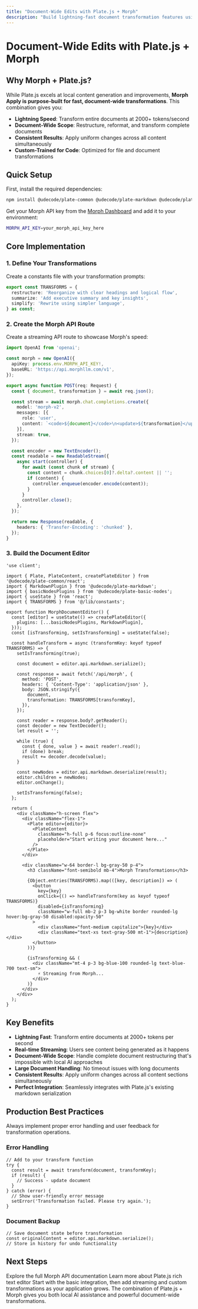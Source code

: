 ```yaml
---
title: "Document-Wide Edits with Plate.js + Morph"
description: "Build lightning-fast document transformation features using Morph Apply with Plate.js rich text editors"
---
```


# Document-Wide Edits with Plate.js + Morph

## Why Morph + Plate.js?

While Plate.js excels at local content generation and improvements, **Morph Apply is purpose-built for fast, document-wide transformations**. This combination gives you:

- **Lightning Speed**: Transform entire documents at 2000+ tokens/second
- **Document-Wide Scope**: Restructure, reformat, and transform complete documents
- **Consistent Results**: Apply uniform changes across all content simultaneously
- **Custom-Trained for Code**: Optimized for file and document transformations

## Quick Setup

First, install the required dependencies:

```bash
npm install @udecode/plate-common @udecode/plate-markdown @udecode/plate-basic-nodes
```

Get your Morph API key from the [Morph Dashboard](https://docs.morphllm.com/) and add it to your environment:

```bash
MORPH_API_KEY=your_morph_api_key_here
```

## Core Implementation

### 1. Define Your Transformations

Create a constants file with your transformation prompts:

```typescript lib/constants.ts
export const TRANSFORMS = {
  restructure: 'Reorganize with clear headings and logical flow',
  summarize: 'Add executive summary and key insights',
  simplify: 'Rewrite using simpler language',
} as const;
```

### 2. Create the Morph API Route

Create a streaming API route to showcase Morph's speed:

```typescript app/api/morph/route.ts
import OpenAI from 'openai';

const morph = new OpenAI({
  apiKey: process.env.MORPH_API_KEY!,
  baseURL: 'https://api.morphllm.com/v1',
});

export async function POST(req: Request) {
  const { document, transformation } = await req.json();

  const stream = await morph.chat.completions.create({
    model: 'morph-v2',
    messages: [{
      role: 'user',
      content: `<code>${document}</code>\n<update>${transformation}</update>`
    }],
    stream: true,
  });

  const encoder = new TextEncoder();
  const readable = new ReadableStream({
    async start(controller) {
      for await (const chunk of stream) {
        const content = chunk.choices[0]?.delta?.content || '';
        if (content) {
          controller.enqueue(encoder.encode(content));
        }
      }
      controller.close();
    },
  });

  return new Response(readable, {
    headers: { 'Transfer-Encoding': 'chunked' },
  });
}
```

### 3. Build the Document Editor

```tsx components/MorphDocumentEditor.tsx
'use client';

import { Plate, PlateContent, createPlateEditor } from '@udecode/plate-common/react';
import { MarkdownPlugin } from '@udecode/plate-markdown';
import { basicNodesPlugins } from '@udecode/plate-basic-nodes';
import { useState } from 'react';
import { TRANSFORMS } from '@/lib/constants';

export function MorphDocumentEditor() {
  const [editor] = useState(() => createPlateEditor({
    plugins: [...basicNodesPlugins, MarkdownPlugin],
  }));
  const [isTransforming, setIsTransforming] = useState(false);

  const handleTransform = async (transformKey: keyof typeof TRANSFORMS) => {
    setIsTransforming(true);
    
    const document = editor.api.markdown.serialize();
    
    const response = await fetch('/api/morph', {
      method: 'POST',
      headers: { 'Content-Type': 'application/json' },
      body: JSON.stringify({
        document,
        transformation: TRANSFORMS[transformKey],
      }),
    });

    const reader = response.body?.getReader();
    const decoder = new TextDecoder();
    let result = '';

    while (true) {
      const { done, value } = await reader!.read();
      if (done) break;
      result += decoder.decode(value);
    }
    
    const newNodes = editor.api.markdown.deserialize(result);
    editor.children = newNodes;
    editor.onChange();
    
    setIsTransforming(false);
  };

  return (
    <div className="h-screen flex">
      <div className="flex-1">
        <Plate editor={editor}>
          <PlateContent 
            className="h-full p-6 focus:outline-none"
            placeholder="Start writing your document here..."
          />
        </Plate>
      </div>

      <div className="w-64 border-l bg-gray-50 p-4">
        <h3 className="font-semibold mb-4">Morph Transformations</h3>
        
        {Object.entries(TRANSFORMS).map(([key, description]) => (
          <button
            key={key}
            onClick={() => handleTransform(key as keyof typeof TRANSFORMS)}
            disabled={isTransforming}
            className="w-full mb-2 p-3 bg-white border rounded-lg hover:bg-gray-50 disabled:opacity-50"
          >
            <div className="font-medium capitalize">{key}</div>
            <div className="text-xs text-gray-500 mt-1">{description}</div>
          </button>
        ))}

        {isTransforming && (
          <div className="mt-4 p-3 bg-blue-100 rounded-lg text-blue-700 text-sm">
            ⚡ Streaming from Morph...
          </div>
        )}
      </div>
    </div>
  );
}
```

## Key Benefits

- **Lightning Fast**: Transform entire documents at 2000+ tokens per second
- **Real-time Streaming**: Users see content being generated as it happens
- **Document-Wide Scope**: Handle complete document restructuring that's impossible with local AI approaches
- **Large Document Handling**: No timeout issues with long documents
- **Consistent Results**: Apply uniform changes across all content sections simultaneously
- **Perfect Integration**: Seamlessly integrates with Plate.js's existing markdown serialization

## Production Best Practices

<Warning>
  Always implement proper error handling and user feedback for transformation operations.
</Warning>

### Error Handling

```tsx
// Add to your transform function
try {
  const result = await transform(document, transformKey);
  if (result) {
    // Success - update document
  }
} catch (error) {
  // Show user-friendly error message
  setError('Transformation failed. Please try again.');
}
```

### Document Backup

```tsx
// Save document state before transformation
const originalContent = editor.api.markdown.serialize();
// Store in history for undo functionality
```

## Next Steps

<CardGroup cols={2}>
  <Card title="Morph API Reference" icon="book" href="https://docs.morphllm.com/">
    Explore the full Morph API documentation
  </Card>
  
  <Card title="Plate.js Documentation" icon="edit" href="https://platejs.org/">
    Learn more about Plate.js rich text editor
  </Card>
</CardGroup>

<Tip>
  Start with the basic integration, then add streaming and custom transformations as your application grows. The combination of Plate.js + Morph gives you both local AI assistance and powerful document-wide transformations.
</Tip> 